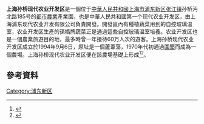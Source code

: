 '''上海孙桥现代农业开发区'''是一個位于[[中華人民共和國|中華人民共和國]][[上海市|上海市]][[浦东新区|浦东新区]][[张江镇|张江镇]]孙桥沔北路185号的[[都市農業|都市農業]]產業園，也是中華人民共和國第一个现代农业开发区，由上海浦东现代农业开发有限公司負責開發。開發區內有種植蔬菜用到的自控玻璃温室，农业开发区生產的孫橋牌蔬菜正是通過這些自控玻璃温室培養。农业开发区也是一個農業旅遊目的地，最多時曾一年接待60万人次的遊客。上海孙桥现代农业开发区成立於1994年9月6日，原址是一個蘆葦蕩，1970年代初通過[[圍墾|圍墾]]而成為一個農場。上海孙桥现代农业开发区便在該農場基礎上形成<ref>{{cite news |title=全国第一个现代农业开发区——上海孙桥现代农业开发区建设 |url=http://city.021east.com/gk/20200410/u1ai20471708.html |publisher=《口述上海改革创新（1992-2002）》，中共上海市委党史研究室编，上海教育出版社2015年版 |accessdate=2021-01-28 |archive-date=2021-02-03 |archive-url=https://web.archive.org/web/20210203055111/http://city.021east.com/gk/20200410/u1ai20471708.html }}</ref><ref>{{cite news |title=孙桥现代农业开发区 |url=http://www.shtour.org/sEC9AAA93 |publisher=上海市旅游行业协会}}</ref>。

== 參考資料 ==
{{Reflist|2}}

[[Category:浦东新区|Category:浦东新区]]